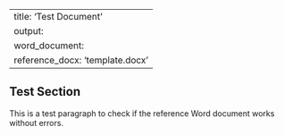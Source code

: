 
---
title: 'Test Document'
output:
  word_document:
    reference_docx: 'template.docx'
---

## Test Section

This is a test paragraph to check if the reference Word document works without errors.


